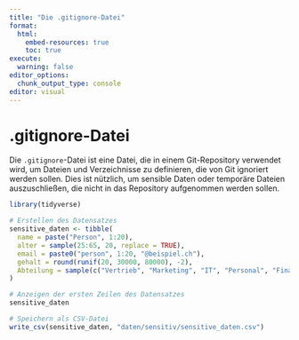 ```yaml
---
title: "Die .gitignore-Datei"
format:
  html:
    embed-resources: true
    toc: true
execute:
  warning: false
editor_options: 
  chunk_output_type: console
editor: visual
---
```



# .gitignore-Datei

Die `.gitignore`-Datei ist eine Datei, die in einem Git-Repository verwendet wird, um Dateien und Verzeichnisse zu definieren, die von Git ignoriert werden sollen. Dies ist nützlich, um sensible Daten oder temporäre Dateien auszuschließen, die nicht in das Repository aufgenommen werden sollen.

```r
library(tidyverse)

# Erstellen des Datensatzes
sensitive_daten <- tibble(
  name = paste("Person", 1:20),
  alter = sample(25:65, 20, replace = TRUE),
  email = paste0("person", 1:20, "@beispiel.ch"),
  gehalt = round(runif(20, 30000, 80000), -2),
  Abteilung = sample(c("Vertrieb", "Marketing", "IT", "Personal", "Finanzen"), 20, replace = TRUE)
)

# Anzeigen der ersten Zeilen des Datensatzes
sensitive_daten

# Speichern als CSV-Datei
write_csv(sensitive_daten, "daten/sensitiv/sensitive_daten.csv")

```
